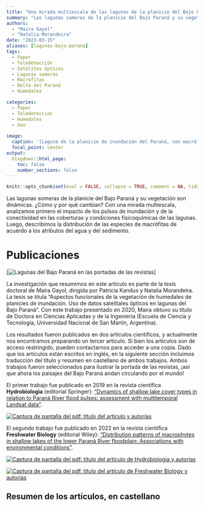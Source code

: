 ```yaml
---
title: "Una mirada multiescala de las lagunas de la planicie del Bajo Paraná y su vegetación"
summary: "Las lagunas someras de la planicie del Bajo Paraná y su vegetación son dinámicas. ¿Cómo y por qué cambian? Con una mirada multiescala, analizamos primero el impacto de los pulsos de inundación y de la conectividad en las coberturas y condiciones físicoquímicas de las lagunas. Luego, describimos la distribución de las especies de macrófitas de acuerdo a los atributos del agua y del sedimento."
authors: 
  - "Maira Gayol"
  - "Natalia Morandeira"
date: "2023-03-15"
aliases: [lagunas-bajo-parana]
tags:
  - Paper
  - Teledetección
  - Satélites ópticos
  - Lagunas someras
  - Macrófitas
  - Delta del Paraná
  - Humedales

categories:
  - Paper
  - Teledetección
  - Humedales
  - Geo
  
image:
  caption: '[Laguna de la planicie de inundación del Paraná, con macrófitas tales como irupé (_Victoria cruziana_), _Nymphoides indica_, _Paspalum repens_ y _Azolla filiculoides_.](featured.png)'
  focal_point: center
output:
  blogdown::html_page:
    toc: false
    number_sections: false
---
```


```r
knitr::opts_chunk$set(eval = FALSE, collapse = TRUE, comment = NA, tidy = FALSE)
```

Las lagunas someras de la planicie del Bajo Paraná y su vegetación son dinámicas. ¿Cómo y por qué cambian? Con una mirada multiescala, analizamos primero el impacto de los pulsos de inundación y de la conectividad en las coberturas y condiciones físicoquímicas de las lagunas. Luego, describimos la distribución de las especies de macrófitas de acuerdo a los atributos del agua y del sedimento.


# Publicaciones
[![Lagunas del Bajo Paraná en las portadas de las revistas](/img/post_lagunasBP/Gayol_portadas.png)]

La investigación que resumimos en este artículo es parte de la tesis doctoral de Maira Gayol, dirigida por Patricia Kandus y Natalia Morandeira. La tesis se titula "Aspectos funcionales de la vegetación de humedales de planicies de inundación. Uso de datos satelitales ópticos en lagunas del Bajo Paraná". Con este trabajo presentado en 2020, Maira obtuvo su título de Doctora en Ciencias Aplicadas y de la Ingeniería (Escuela de Ciencia y Tecnología, Universidad Nacional de San Martín, Argentina). 

Los resultados fueron publicados en dos artículos científicos, y actualmente nos encontramos preparando un tercer artículo. Si bien los artículos son de acceso restringido, pueden contactarnos para acceder a una copia. Dado que los artículos están escritos en inglés, en la siguiente sección incluimos traducción del título y resumen en castellano de ambos trabajos. Ambos trabajos fueron seleccionados para ilustrar la portada de las revistas, ¡así que ahora los paisajes del Bajo Paraná andan circulando por el mundo! 

El primer trabajo fue publicado en 2019 en la revista científica **Hydrobiologia** (editorial Springer):
["Dynamics of shallow lake cover types in relation to Paraná River flood pulses: assessment with multitemporal Landsat data"](https://link.springer.com/article/10.1007/s10750-018-3847-x).

[![Captura de pantalla del pdf: título del artículo y autorías](/img/post_lagunasBP/Gayol2019_Hydrobiologia.png)](https://link.springer.com/article/10.1007/s10750-018-3847-x)

El segundo trabajo fue publicado en 2022 en la revista científica **Freshwater Biology** (editorial Wiley):
["Distribution patterns of macrophytes in shallow lakes of the lower Paraná River floodplain: Associations with environmental conditions"](https://onlinelibrary.wiley.com/doi/abs/10.1111/fwb.13999).

[![Captura de pantalla del pdf: título del artículo de Hydrobiologia y autorías](/img/post_lagunasBP/Gayol2019_Hydrobiologia.png)](https://link.springer.com/article/10.1007/s10750-018-3847-x)

[![Captura de pantalla del pdf: título del artículo de Freshwater Biology y autorías](/img/post_lagunasBP/Gayol2022_FB.png)](https://onlinelibrary.wiley.com/doi/abs/10.1111/fwb.13999)

## Resumen de los artículos, en castellano
